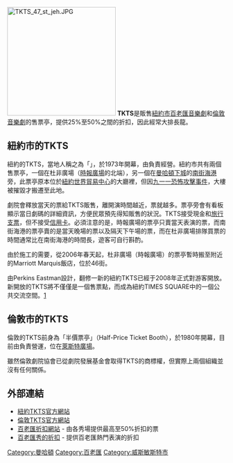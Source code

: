 [[File:TKTS_47_st_jeh.JPG|250px]]
'''TKTS'''是販售[[紐約市|紐約市]][[百老匯音樂劇|百老匯音樂劇]]和[[倫敦|倫敦]][[倫敦西區_(劇院)|音樂劇]]的售票亭，提供25%至50%之間的折扣，因此經常大排長龍。

== 紐約市的TKTS ==
紐約的TKTS，當地人稱之為「{{link-en|杜非廣場|Duffy Square}}」，於1973年開幕，由{{link-en|劇院發展基金會|Theatre Development Fund}}負責經營。紐約市共有兩個售票亭，一個在杜非廣場（[[時報廣場|時報廣場]]的北端），另一個在[[曼哈頓|曼哈頓]][[中心商务区|下城]]的[[南街海港|南街海港]]旁，此票亭原本位於[[世界貿易中心_(1973年至2001年)|紐約世界貿易中心]]的大廳裡，但因[[九一一恐怖攻擊事件|九一一恐怖攻擊事件]]，大樓被摧毀才搬遷至此地。

劇院會釋放當天的票給TKTS販售，離開演時間越近，票就越多。票亭旁會有看板顯示當日劇碼的詳細資訊，方便民眾預先得知販售的狀況。TKTS接受現金和[[旅行支票|旅行支票]]，但不接受[[信用卡|信用卡]]。必須注意的是，時報廣場的票亭只賣當天表演的票，而南街海港的票亭賣的是當天晚場的票以及隔天下午場的票，而在杜非廣場排隊買票的時間通常比在南街海港的時間長，遊客可自行斟酌。

由於施工的需要，從2006年春天起，杜非廣場（時報廣場）的票亭暫時搬至附近的Marriott Marquis飯店，位於46街。

由Perkins Eastman設計，翻修一新的紐約TKTS已經于2008年正式對游客開放。新開放的TKTS將不僅僅是一個售票點，而成為紐約TIMES SQUARE中的一個公共交流空間。[http://www.archdaily.com/9645/tkts-booth-perkins-eastman/#more-9645]{{Wayback|url=http://www.archdaily.com/9645/tkts-booth-perkins-eastman/#more-9645 |date=20081218173613 }}

== 倫敦市的TKTS ==
倫敦的TKTS前身為「半價票亭」（Half-Price Ticket Booth），於1980年開幕，目前由{{link-en|倫敦劇院協會|The Society of London Theatre}}負責營運，位在[[萊斯特廣場|萊斯特廣場]]。

雖然倫敦劇院協會已從劇院發展基金會取得TKTS的商標權，但實際上兩個組織並沒有任何關係。

== 外部連結 ==
*[http://www.tdf.org/TDF_ServicePage.aspx?id=56&%20do=v 紐約TKTS官方網站]{{Wayback|url=http://www.tdf.org/TDF_ServicePage.aspx?id=56&%20do=v |date=20080302041122 }}
*[http://www.officiallondontheatre.co.uk/tkts 倫敦TKTS官方網站]{{Wayback|url=http://www.officiallondontheatre.co.uk/tkts |date=20080501011250 }}
*[http://www.broadwaybox.com 百老匯折扣網站]{{Wayback|url=http://www.broadwaybox.com/ |date=20200915041434 }} - 由各秀場提供最高至50%折扣的票
*[https://web.archive.org/web/20110720164757/http://tkts.net/ 百老匯秀的折扣] - 提供百老匯熱門表演的折扣

[[Category:曼哈頓|Category:曼哈頓]]
[[Category:百老匯|Category:百老匯]]
[[Category:威斯敏斯特市|Category:威斯敏斯特市]]